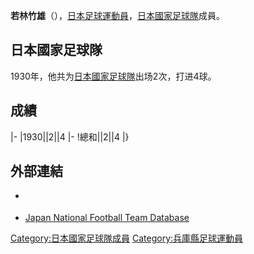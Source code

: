 {{Infobox football biography
|name=若林竹雄
|image=
|fullname=若林竹雄
|birth_date={{Birth date|1907|8|29}}
|cityofbirth=[[神户市|神户市]]
|dateofdeath={{death date and age|1937|8|7|1907|8|29|df=yes}}
|countryofbirth=
|height=
|position=[[前鋒_(足球)|前鋒]]
| youthyears1         = 
| youthclubs1         = [[东京大学|东京大学]]
| nationalyears1      = 1930
| nationalteam1       = {{fb|JPN}}
| nationalcaps1       = 2
| nationalgoals1      = 4
}}
'''若林竹雄'''（{{Bd|1907年|8月29日|1937年|8月7日}}），[[日本|日本]][[足球|足球]][[運動員|運動員]]，[[日本國家足球隊|日本國家足球隊]]成員。

==日本國家足球隊==
1930年，他共为[[日本國家足球隊|日本國家足球隊]]出场2次，打进4球。

==成績==
{{Football player national team statistics|JPN}}
|-
|1930||2||4
|-
!總和||2||4
|}

==外部連結==
{{Reflist}}
*{{NFT player | pid = 50156}} {{en icon}}
*[https://web.archive.org/web/20140407095429/http://www.japannationalfootballteam.com/en/players_unknown/31.html Japan National Football Team Database]

{{Japan-sport-bio-stub}}
{{Soccer-player-stub}}
[[Category:日本國家足球隊成員|Category:日本國家足球隊成員]]
[[Category:兵庫縣足球運動員|Category:兵庫縣足球運動員]]